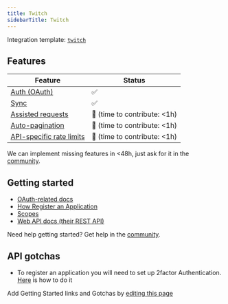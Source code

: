```yaml
---
title: Twitch
sidebarTitle: Twitch
---
```


Integration template: [`twitch`](https://nango.dev/providers.yaml)

## Features

| Feature                                                 | Status                          |
| ------------------------------------------------------- | ------------------------------- |
| [Auth (OAuth)](/nango-auth)                             | ✅                              |
| [Sync](/nango-sync)                                     | ✅                              |
| [Assisted requests](/nango-sync/guides/direct-requests) | 🚫 (time to contribute: &lt;1h) |
| [Auto-pagination](/nango-sync/configuration)            | 🚫 (time to contribute: &lt;1h) |
| [API-specific rate limits](/nango-sync/configuration)   | 🚫 (time to contribute: &lt;1h) |

<Tip>We can implement missing features in &lt;48h, just ask for it in the [community](https://nango.dev/slack).</Tip>
## Getting started

-   [OAuth-related docs](https://dev.twitch.tv/docs/authentication/getting-tokens-oauth/#authorization-code-grant-flow)
-   [How Register an Application](https://dev.twitch.tv/docs/authentication/register-app)
-   [Scopes](https://dev.twitch.tv/docs/authentication/scopes/#twitch-api-scopes)
-   [Web API docs (their REST API)](https://dev.twitch.tv/docs/api)

<Tip>Need help getting started? Get help in the [community](https://nango.dev/slack).</Tip>

## API gotchas

-   To register an application you will need to set up 2factor Authentication. [Here](https://dev.twitch.tv/docs/authentication/register-app/#:~:text=You%20must%20also%20enable%20two%2Dfactor%20authentication) is how to do it

<Note>Add Getting Started links and Gotchas by [editing this page](https://github.com/nangohq/nango/tree/master/docs-v2/integrations/all/twitch.mdx)</Note>
